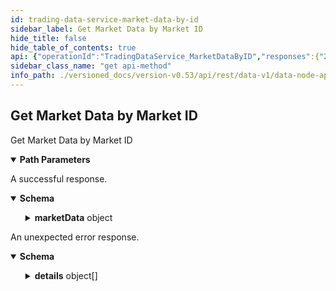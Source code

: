 ```yaml
---
id: trading-data-service-market-data-by-id
sidebar_label: Get Market Data by Market ID
hide_title: false
hide_table_of_contents: true
api: {"operationId":"TradingDataService_MarketDataByID","responses":{"200":{"description":"A successful response.","content":{"application/json":{"schema":{"type":"object","properties":{"marketData":{"type":"object","properties":{"markPrice":{"type":"string","title":"Mark price, as an integer, for example `123456` is a correctly\nformatted price of `1.23456` assuming market configured to 5 decimal places"},"bestBidPrice":{"type":"string","title":"Highest price level on an order book for buy orders, as an integer, for example `123456` is a correctly\nformatted price of `1.23456` assuming market configured to 5 decimal places"},"bestBidVolume":{"type":"string","format":"uint64","title":"Aggregated volume being bid at the best bid price"},"bestOfferPrice":{"type":"string","title":"Lowest price level on an order book for offer orders"},"bestOfferVolume":{"type":"string","format":"uint64","title":"Aggregated volume being offered at the best offer price, as an integer, for example `123456` is a correctly\n // formatted price of `1.23456` assuming market configured to 5 decimal places"},"bestStaticBidPrice":{"type":"string","title":"Highest price on the order book for buy orders not including pegged orders"},"bestStaticBidVolume":{"type":"string","format":"uint64","title":"Total volume at the best static bid price excluding pegged orders"},"bestStaticOfferPrice":{"type":"string","title":"Lowest price on the order book for sell orders not including pegged orders"},"bestStaticOfferVolume":{"type":"string","format":"uint64","title":"Total volume at the best static offer price excluding pegged orders"},"midPrice":{"type":"string","title":"Arithmetic average of the best bid price and best offer price, as an integer, for example `123456` is a correctly\nformatted price of `1.23456` assuming market configured to 5 decimal places"},"staticMidPrice":{"type":"string","title":"Arithmetic average of the best static bid price and best static offer price"},"market":{"type":"string","title":"Market identifier for the data"},"timestamp":{"type":"string","format":"int64","title":"Timestamp at which this mark price was relevant, in nanoseconds since the epoch\n- See [`VegaTimeResponse`](#api.VegaTimeResponse).`timestamp`"},"openInterest":{"type":"string","format":"uint64","title":"The sum of the size of all positions greater than 0 on the market"},"auctionEnd":{"type":"string","format":"int64","title":"Time in seconds until the end of the auction (0 if currently not in auction period)"},"auctionStart":{"type":"string","format":"int64","title":"Time until next auction (used in FBA's) - currently always 0"},"indicativePrice":{"type":"string","title":"Indicative price (zero if not in auction)"},"indicativeVolume":{"type":"string","format":"uint64","title":"Indicative volume (zero if not in auction)"},"marketTradingMode":{"title":"The current trading mode for the market","type":"string","enum":["TRADING_MODE_UNSPECIFIED","TRADING_MODE_CONTINUOUS","TRADING_MODE_BATCH_AUCTION","TRADING_MODE_OPENING_AUCTION","TRADING_MODE_MONITORING_AUCTION","TRADING_MODE_NO_TRADING"],"default":"TRADING_MODE_UNSPECIFIED","description":"- TRADING_MODE_UNSPECIFIED: Default value, this is invalid\n - TRADING_MODE_CONTINUOUS: Normal trading\n - TRADING_MODE_BATCH_AUCTION: Auction trading (FBA)\n - TRADING_MODE_OPENING_AUCTION: Opening auction\n - TRADING_MODE_MONITORING_AUCTION: Auction triggered by monitoring\n - TRADING_MODE_NO_TRADING: Not trading is allowed"},"trigger":{"title":"When a market is in an auction trading mode, this field indicates what triggered the auction","type":"string","enum":["AUCTION_TRIGGER_UNSPECIFIED","AUCTION_TRIGGER_BATCH","AUCTION_TRIGGER_OPENING","AUCTION_TRIGGER_PRICE","AUCTION_TRIGGER_LIQUIDITY"],"default":"AUCTION_TRIGGER_UNSPECIFIED","description":"- AUCTION_TRIGGER_UNSPECIFIED: Default value for AuctionTrigger, no auction triggered\n - AUCTION_TRIGGER_BATCH: Batch auction\n - AUCTION_TRIGGER_OPENING: Opening auction\n - AUCTION_TRIGGER_PRICE: Price monitoring trigger\n - AUCTION_TRIGGER_LIQUIDITY: Liquidity monitoring trigger"},"extensionTrigger":{"title":"When a market auction is extended, this field indicates what caused the extension","type":"string","enum":["AUCTION_TRIGGER_UNSPECIFIED","AUCTION_TRIGGER_BATCH","AUCTION_TRIGGER_OPENING","AUCTION_TRIGGER_PRICE","AUCTION_TRIGGER_LIQUIDITY"],"default":"AUCTION_TRIGGER_UNSPECIFIED","description":"- AUCTION_TRIGGER_UNSPECIFIED: Default value for AuctionTrigger, no auction triggered\n - AUCTION_TRIGGER_BATCH: Batch auction\n - AUCTION_TRIGGER_OPENING: Opening auction\n - AUCTION_TRIGGER_PRICE: Price monitoring trigger\n - AUCTION_TRIGGER_LIQUIDITY: Liquidity monitoring trigger"},"targetStake":{"type":"string","title":"Targeted stake for the given market"},"suppliedStake":{"type":"string","title":"Available stake for the given market"},"priceMonitoringBounds":{"type":"array","items":{"type":"object","properties":{"minValidPrice":{"type":"string","title":"Minimum price that isn't currently breaching the specified price monitoring trigger"},"maxValidPrice":{"type":"string","title":"Maximum price that isn't currently breaching the specified price monitoring trigger"},"trigger":{"type":"object","properties":{"horizon":{"type":"string","format":"int64","title":"Price monitoring projection horizon τ in seconds"},"probability":{"type":"string","title":"Price monitoring probability level p"},"auctionExtension":{"type":"string","format":"int64","title":"Price monitoring auction extension duration in seconds should the price\nbreach it's theoretical level over the specified horizon at the specified\nprobability level"}},"title":"PriceMonitoringTrigger holds together price projection horizon τ, probability level p, and auction extension duration"},"referencePrice":{"type":"string","title":"Reference price used to calculate the valid price range"}},"title":"Represents a list of valid (at the current timestamp) price ranges per associated trigger"},"title":"One or more price monitoring bounds for the current timestamp"},"marketValueProxy":{"type":"string","title":"the market value proxy"},"liquidityProviderFeeShare":{"type":"array","items":{"type":"object","properties":{"party":{"type":"string","title":"The liquidity provider party id"},"equityLikeShare":{"type":"string","title":"The share own by this liquidity provider (float)"},"averageEntryValuation":{"type":"string","title":"The average entry valuation of the liquidity provider for the market"}},"title":"The equity like share of liquidity fee for each liquidity provider"},"title":"the equity like share of liquidity fee for each liquidity provider"}},"title":"Represents data generated by a market when open"}},"title":"Response for market data for a market"}}}},"default":{"description":"An unexpected error response.","content":{"application/json":{"schema":{"type":"object","properties":{"code":{"type":"integer","format":"int32"},"message":{"type":"string"},"details":{"type":"array","items":{"type":"object","properties":{"@type":{"type":"string"}},"additionalProperties":{}}}}}}}}},"parameters":[{"name":"marketId","description":"Market identifier","in":"path","required":true,"schema":{"type":"string"}}],"tags":["TradingDataService"],"description":"Get Market Data by Market ID","method":"get","path":"/markets-data/{marketId}","info":{"title":"data-node/api/v1/trading_data.proto","version":"version not set"},"postman":{"name":"Get Market Data by Market ID","description":{"type":"text/plain"},"url":{"path":["markets-data",":marketId"],"host":["{{baseUrl}}"],"query":[],"variable":[{"disabled":false,"description":{"content":"(Required) Market identifier","type":"text/plain"},"type":"any","value":"","key":"marketId"}]},"header":[{"key":"Accept","value":"application/json"}],"method":"GET"}}
sidebar_class_name: "get api-method"
info_path: ./versioned_docs/version-v0.53/api/rest/data-v1/data-node-api-v-1-trading-data-proto
---
```



## Get Market Data by Market ID



Get Market Data by Market ID

<details style={{"marginBottom":"1rem"}} data-collapsed={false} open={true}><summary style={{}}><strong>Path Parameters</strong></summary><div><ul><ParamsItem className={"paramsItem"} param={{"name":"marketId","description":"Market identifier","in":"path","required":true,"schema":{"type":"string"}}}></ParamsItem></ul></div></details><div><ApiTabs><TabItem label={"200"} value={"200"}><div>

A successful response.

</div><div><MimeTabs groupId={"mime-type"}><TabItem label={"application/json"} value={"application/json"}><SchemaTabs groupId={"schema-tabs"}><TabItem label={"Schema"} value={"Schema"}><details style={{}} data-collapsed={false} open={true}><summary style={{"textAlign":"left"}}><strong>Schema</strong></summary><div style={{"textAlign":"left","marginLeft":"1rem"}}></div><ul style={{"marginLeft":"1rem"}}><SchemaItem collapsible={true} className={"schemaItem"}><details style={{}}><summary style={{}}><strong>marketData</strong><span style={{"opacity":"0.6"}}> object</span></summary><div style={{"marginLeft":"1rem"}}><SchemaItem collapsible={false} name={"markPrice"} required={false} schemaDescription={undefined} schemaName={"Mark price, as an integer, for example `123456` is a correctly\nformatted price of `1.23456` assuming market configured to 5 decimal places"} qualifierMessage={undefined} defaultValue={undefined}></SchemaItem><SchemaItem collapsible={false} name={"bestBidPrice"} required={false} schemaDescription={undefined} schemaName={"Highest price level on an order book for buy orders, as an integer, for example `123456` is a correctly\nformatted price of `1.23456` assuming market configured to 5 decimal places"} qualifierMessage={undefined} defaultValue={undefined}></SchemaItem><SchemaItem collapsible={false} name={"bestBidVolume"} required={false} schemaDescription={undefined} schemaName={"uint64"} qualifierMessage={undefined} defaultValue={undefined}></SchemaItem><SchemaItem collapsible={false} name={"bestOfferPrice"} required={false} schemaDescription={undefined} schemaName={"Lowest price level on an order book for offer orders"} qualifierMessage={undefined} defaultValue={undefined}></SchemaItem><SchemaItem collapsible={false} name={"bestOfferVolume"} required={false} schemaDescription={undefined} schemaName={"uint64"} qualifierMessage={undefined} defaultValue={undefined}></SchemaItem><SchemaItem collapsible={false} name={"bestStaticBidPrice"} required={false} schemaDescription={undefined} schemaName={"Highest price on the order book for buy orders not including pegged orders"} qualifierMessage={undefined} defaultValue={undefined}></SchemaItem><SchemaItem collapsible={false} name={"bestStaticBidVolume"} required={false} schemaDescription={undefined} schemaName={"uint64"} qualifierMessage={undefined} defaultValue={undefined}></SchemaItem><SchemaItem collapsible={false} name={"bestStaticOfferPrice"} required={false} schemaDescription={undefined} schemaName={"Lowest price on the order book for sell orders not including pegged orders"} qualifierMessage={undefined} defaultValue={undefined}></SchemaItem><SchemaItem collapsible={false} name={"bestStaticOfferVolume"} required={false} schemaDescription={undefined} schemaName={"uint64"} qualifierMessage={undefined} defaultValue={undefined}></SchemaItem><SchemaItem collapsible={false} name={"midPrice"} required={false} schemaDescription={undefined} schemaName={"Arithmetic average of the best bid price and best offer price, as an integer, for example `123456` is a correctly\nformatted price of `1.23456` assuming market configured to 5 decimal places"} qualifierMessage={undefined} defaultValue={undefined}></SchemaItem><SchemaItem collapsible={false} name={"staticMidPrice"} required={false} schemaDescription={undefined} schemaName={"Arithmetic average of the best static bid price and best static offer price"} qualifierMessage={undefined} defaultValue={undefined}></SchemaItem><SchemaItem collapsible={false} name={"market"} required={false} schemaDescription={undefined} schemaName={"Market identifier for the data"} qualifierMessage={undefined} defaultValue={undefined}></SchemaItem><SchemaItem collapsible={false} name={"timestamp"} required={false} schemaDescription={undefined} schemaName={"int64"} qualifierMessage={undefined} defaultValue={undefined}></SchemaItem><SchemaItem collapsible={false} name={"openInterest"} required={false} schemaDescription={undefined} schemaName={"uint64"} qualifierMessage={undefined} defaultValue={undefined}></SchemaItem><SchemaItem collapsible={false} name={"auctionEnd"} required={false} schemaDescription={undefined} schemaName={"int64"} qualifierMessage={undefined} defaultValue={undefined}></SchemaItem><SchemaItem collapsible={false} name={"auctionStart"} required={false} schemaDescription={undefined} schemaName={"int64"} qualifierMessage={undefined} defaultValue={undefined}></SchemaItem><SchemaItem collapsible={false} name={"indicativePrice"} required={false} schemaDescription={undefined} schemaName={"Indicative price (zero if not in auction)"} qualifierMessage={undefined} defaultValue={undefined}></SchemaItem><SchemaItem collapsible={false} name={"indicativeVolume"} required={false} schemaDescription={undefined} schemaName={"uint64"} qualifierMessage={undefined} defaultValue={undefined}></SchemaItem><SchemaItem collapsible={false} name={"marketTradingMode"} required={false} schemaDescription={"- TRADING_MODE_UNSPECIFIED: Default value, this is invalid\n - TRADING_MODE_CONTINUOUS: Normal trading\n - TRADING_MODE_BATCH_AUCTION: Auction trading (FBA)\n - TRADING_MODE_OPENING_AUCTION: Opening auction\n - TRADING_MODE_MONITORING_AUCTION: Auction triggered by monitoring\n - TRADING_MODE_NO_TRADING: Not trading is allowed"} schemaName={"The current trading mode for the market"} qualifierMessage={"**Possible values:** [`TRADING_MODE_UNSPECIFIED`, `TRADING_MODE_CONTINUOUS`, `TRADING_MODE_BATCH_AUCTION`, `TRADING_MODE_OPENING_AUCTION`, `TRADING_MODE_MONITORING_AUCTION`, `TRADING_MODE_NO_TRADING`]"} defaultValue={"TRADING_MODE_UNSPECIFIED"}></SchemaItem><SchemaItem collapsible={false} name={"trigger"} required={false} schemaDescription={"- AUCTION_TRIGGER_UNSPECIFIED: Default value for AuctionTrigger, no auction triggered\n - AUCTION_TRIGGER_BATCH: Batch auction\n - AUCTION_TRIGGER_OPENING: Opening auction\n - AUCTION_TRIGGER_PRICE: Price monitoring trigger\n - AUCTION_TRIGGER_LIQUIDITY: Liquidity monitoring trigger"} schemaName={"When a market is in an auction trading mode, this field indicates what triggered the auction"} qualifierMessage={"**Possible values:** [`AUCTION_TRIGGER_UNSPECIFIED`, `AUCTION_TRIGGER_BATCH`, `AUCTION_TRIGGER_OPENING`, `AUCTION_TRIGGER_PRICE`, `AUCTION_TRIGGER_LIQUIDITY`]"} defaultValue={"AUCTION_TRIGGER_UNSPECIFIED"}></SchemaItem><SchemaItem collapsible={false} name={"extensionTrigger"} required={false} schemaDescription={"- AUCTION_TRIGGER_UNSPECIFIED: Default value for AuctionTrigger, no auction triggered\n - AUCTION_TRIGGER_BATCH: Batch auction\n - AUCTION_TRIGGER_OPENING: Opening auction\n - AUCTION_TRIGGER_PRICE: Price monitoring trigger\n - AUCTION_TRIGGER_LIQUIDITY: Liquidity monitoring trigger"} schemaName={"When a market auction is extended, this field indicates what caused the extension"} qualifierMessage={"**Possible values:** [`AUCTION_TRIGGER_UNSPECIFIED`, `AUCTION_TRIGGER_BATCH`, `AUCTION_TRIGGER_OPENING`, `AUCTION_TRIGGER_PRICE`, `AUCTION_TRIGGER_LIQUIDITY`]"} defaultValue={"AUCTION_TRIGGER_UNSPECIFIED"}></SchemaItem><SchemaItem collapsible={false} name={"targetStake"} required={false} schemaDescription={undefined} schemaName={"Targeted stake for the given market"} qualifierMessage={undefined} defaultValue={undefined}></SchemaItem><SchemaItem collapsible={false} name={"suppliedStake"} required={false} schemaDescription={undefined} schemaName={"Available stake for the given market"} qualifierMessage={undefined} defaultValue={undefined}></SchemaItem><SchemaItem collapsible={true} className={"schemaItem"}><details style={{}}><summary style={{}}><strong>priceMonitoringBounds</strong><span style={{"opacity":"0.6"}}> object[]</span></summary><div style={{"marginLeft":"1rem"}}><SchemaItem collapsible={false} name={"minValidPrice"} required={false} schemaDescription={undefined} schemaName={"Minimum price that isn't currently breaching the specified price monitoring trigger"} qualifierMessage={undefined} defaultValue={undefined}></SchemaItem><SchemaItem collapsible={false} name={"maxValidPrice"} required={false} schemaDescription={undefined} schemaName={"Maximum price that isn't currently breaching the specified price monitoring trigger"} qualifierMessage={undefined} defaultValue={undefined}></SchemaItem><SchemaItem collapsible={true} className={"schemaItem"}><details style={{}}><summary style={{}}><strong>trigger</strong><span style={{"opacity":"0.6"}}> object</span></summary><div style={{"marginLeft":"1rem"}}><SchemaItem collapsible={false} name={"horizon"} required={false} schemaDescription={undefined} schemaName={"int64"} qualifierMessage={undefined} defaultValue={undefined}></SchemaItem><SchemaItem collapsible={false} name={"probability"} required={false} schemaDescription={undefined} schemaName={"Price monitoring probability level p"} qualifierMessage={undefined} defaultValue={undefined}></SchemaItem><SchemaItem collapsible={false} name={"auctionExtension"} required={false} schemaDescription={undefined} schemaName={"int64"} qualifierMessage={undefined} defaultValue={undefined}></SchemaItem></div></details></SchemaItem><SchemaItem collapsible={false} name={"referencePrice"} required={false} schemaDescription={undefined} schemaName={"Reference price used to calculate the valid price range"} qualifierMessage={undefined} defaultValue={undefined}></SchemaItem></div></details></SchemaItem><SchemaItem collapsible={false} name={"marketValueProxy"} required={false} schemaDescription={undefined} schemaName={"the market value proxy"} qualifierMessage={undefined} defaultValue={undefined}></SchemaItem><SchemaItem collapsible={true} className={"schemaItem"}><details style={{}}><summary style={{}}><strong>liquidityProviderFeeShare</strong><span style={{"opacity":"0.6"}}> object[]</span></summary><div style={{"marginLeft":"1rem"}}><SchemaItem collapsible={false} name={"party"} required={false} schemaDescription={undefined} schemaName={"The liquidity provider party id"} qualifierMessage={undefined} defaultValue={undefined}></SchemaItem><SchemaItem collapsible={false} name={"equityLikeShare"} required={false} schemaDescription={undefined} schemaName={"The share own by this liquidity provider (float)"} qualifierMessage={undefined} defaultValue={undefined}></SchemaItem><SchemaItem collapsible={false} name={"averageEntryValuation"} required={false} schemaDescription={undefined} schemaName={"The average entry valuation of the liquidity provider for the market"} qualifierMessage={undefined} defaultValue={undefined}></SchemaItem></div></details></SchemaItem></div></details></SchemaItem></ul></details></TabItem><TabItem label={"Example (from schema)"} value={"Example (from schema)"}><ResponseSamples responseExample={"{\n  \"marketData\": {\n    \"markPrice\": \"string\",\n    \"bestBidPrice\": \"string\",\n    \"bestBidVolume\": \"string\",\n    \"bestOfferPrice\": \"string\",\n    \"bestOfferVolume\": \"string\",\n    \"bestStaticBidPrice\": \"string\",\n    \"bestStaticBidVolume\": \"string\",\n    \"bestStaticOfferPrice\": \"string\",\n    \"bestStaticOfferVolume\": \"string\",\n    \"midPrice\": \"string\",\n    \"staticMidPrice\": \"string\",\n    \"market\": \"string\",\n    \"timestamp\": \"string\",\n    \"openInterest\": \"string\",\n    \"auctionEnd\": \"string\",\n    \"auctionStart\": \"string\",\n    \"indicativePrice\": \"string\",\n    \"indicativeVolume\": \"string\",\n    \"marketTradingMode\": \"TRADING_MODE_UNSPECIFIED\",\n    \"trigger\": \"AUCTION_TRIGGER_UNSPECIFIED\",\n    \"extensionTrigger\": \"AUCTION_TRIGGER_UNSPECIFIED\",\n    \"targetStake\": \"string\",\n    \"suppliedStake\": \"string\",\n    \"priceMonitoringBounds\": [\n      {\n        \"minValidPrice\": \"string\",\n        \"maxValidPrice\": \"string\",\n        \"trigger\": {\n          \"horizon\": \"string\",\n          \"probability\": \"string\",\n          \"auctionExtension\": \"string\"\n        },\n        \"referencePrice\": \"string\"\n      }\n    ],\n    \"marketValueProxy\": \"string\",\n    \"liquidityProviderFeeShare\": [\n      {\n        \"party\": \"string\",\n        \"equityLikeShare\": \"string\",\n        \"averageEntryValuation\": \"string\"\n      }\n    ]\n  }\n}"} language={"json"}></ResponseSamples></TabItem></SchemaTabs></TabItem></MimeTabs></div></TabItem><TabItem label={"default"} value={"default"}><div>

An unexpected error response.

</div><div><MimeTabs groupId={"mime-type"}><TabItem label={"application/json"} value={"application/json"}><SchemaTabs groupId={"schema-tabs"}><TabItem label={"Schema"} value={"Schema"}><details style={{}} data-collapsed={false} open={true}><summary style={{"textAlign":"left"}}><strong>Schema</strong></summary><div style={{"textAlign":"left","marginLeft":"1rem"}}></div><ul style={{"marginLeft":"1rem"}}><SchemaItem collapsible={false} name={"code"} required={false} schemaDescription={undefined} schemaName={"int32"} qualifierMessage={undefined} defaultValue={undefined}></SchemaItem><SchemaItem collapsible={false} name={"message"} required={false} schemaDescription={undefined} schemaName={"string"} qualifierMessage={undefined} defaultValue={undefined}></SchemaItem><SchemaItem collapsible={true} className={"schemaItem"}><details style={{}}><summary style={{}}><strong>details</strong><span style={{"opacity":"0.6"}}> object[]</span></summary><div style={{"marginLeft":"1rem"}}><SchemaItem collapsible={false} name={"@type"} required={false} schemaDescription={undefined} schemaName={"string"} qualifierMessage={undefined} defaultValue={undefined}></SchemaItem></div></details></SchemaItem></ul></details></TabItem><TabItem label={"Example (from schema)"} value={"Example (from schema)"}><ResponseSamples responseExample={"{\n  \"code\": 0,\n  \"message\": \"string\",\n  \"details\": [\n    {\n      \"@type\": \"string\"\n    }\n  ]\n}"} language={"json"}></ResponseSamples></TabItem></SchemaTabs></TabItem></MimeTabs></div></TabItem></ApiTabs></div>
      